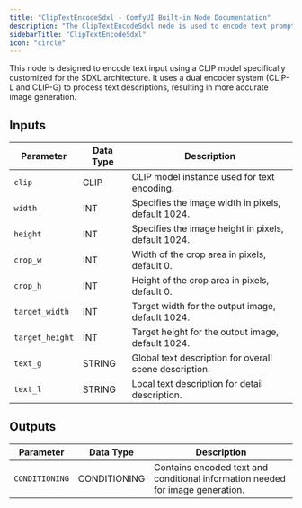 ```yaml
---
title: "ClipTextEncodeSdxl - ComfyUI Built-in Node Documentation"
description: "The ClipTextEncodeSdxl node is used to encode text prompts into SDXL-compatible conditioning embeddings."
sidebarTitle: "ClipTextEncodeSdxl"
icon: "circle"
---
```


This node is designed to encode text input using a CLIP model specifically customized for the SDXL architecture. It uses a dual encoder system (CLIP-L and CLIP-G) to process text descriptions, resulting in more accurate image generation.

## Inputs

| Parameter | Data Type | Description |
|-----------|-----------|-------------|
| `clip` | CLIP | CLIP model instance used for text encoding. |
| `width` | INT | Specifies the image width in pixels, default 1024. |
| `height` | INT | Specifies the image height in pixels, default 1024. |
| `crop_w` | INT | Width of the crop area in pixels, default 0. |
| `crop_h` | INT | Height of the crop area in pixels, default 0. |
| `target_width` | INT | Target width for the output image, default 1024. |
| `target_height` | INT | Target height for the output image, default 1024. |
| `text_g` | STRING | Global text description for overall scene description. |
| `text_l` | STRING | Local text description for detail description. |

## Outputs

| Parameter | Data Type | Description |
|-----------|-----------|-------------|
| `CONDITIONING` | CONDITIONING | Contains encoded text and conditional information needed for image generation. |
